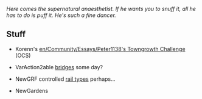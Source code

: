 {{en/Archive/Community/Users/Infobox Developer|
realname=Peter|
birthyear=1138|
codingspec=NewGRF Masochist|
currentstat=Active|
website=fuzzle.org/ottd/|
}}

''Here comes the supernatural anaesthetist. If he wants you to snuff it, all he has to do is puff it. He's such a fine dancer.''

== Stuff ==

* Korenn's [[en/Community/Essays/Peter1138's Towngrowth Challenge]] (OCS)

* VarAction2able [[en/Peter1138/NewBridges|bridges]] some day?

* NewGRF controlled [[en/Archive/Development/Railtypes|rail types]] perhaps...

* NewGardens